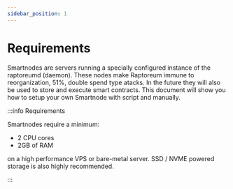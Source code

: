 ```yaml
---
sidebar_position: 1
---
```


# Requirements

Smartnodes are servers running a specially configured instance of the raptoreumd (daemon). These nodes make Raptoreum immune to reorganization, 51%, double spend type atacks. In the future they will also be used to store and execute smart contracts. This document will show you how to setup your own Smartnode with script and manually.

:::info Requirements

Smartnodes require a minimum:
- 2 CPU cores
- 2GB of RAM

on a high performance VPS or bare-metal server.
SSD / NVME powered storage is also highly recommended.

:::
